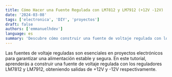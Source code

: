 ```yaml
---
title: Cómo Hacer una Fuente Regulada con LM7812 y LM7912 (+12V -12V)
date: '2024-03-08'
tags: ['electronica', 'DIY', 'proyectos']
draft: false
authors: ['emmanuelhdev']
language: es
summary: 'Descubre cómo construir una fuente de voltaje regulada con los reguladores LM7812 y LM7912 para obtener una salida de +12V y -12V en tus proyectos.'
---
```

Las fuentes de voltaje reguladas son esenciales en proyectos electrónicos para garantizar una alimentación estable y segura. En este tutorial, aprenderás a construir una fuente de voltaje regulada con los reguladores LM7812 y LM7912, obteniendo salidas de +12V y -12V respectivamente.
